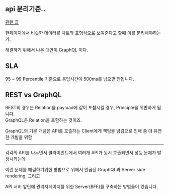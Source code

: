 ## api 분리기준..

[관련 글](https://okky.kr/articles/795157)

한페이지에서 비슷한 데이터를 차트와 표형식으로 보여준다고 할때
이를 분리해야하는가.

해결하기 위해서 나온 대안이 GraphQL 이다.

## SLA

95 ~ 99 Percentile 기준으로 응답시간이 500ms를 넘으면 안됩니다. 

## REST vs GraphQL

REST의 경우는 Relation을 payload에 같이 포함시킬 경우, Principle을 위반하게 됩니다.   
GraphQL은 Relation을 포함하는 것이죠.

GraphQL의 기본 개념은 API를 호출하는 Client에게 책임을 넘김으로 인해 좀 더 유연한 개발을 위함

---

각각의 API를 나누면서 클라이언트에서 여러개 API가 동시 호출되면서 성능 문제가 발생시키는데

이런 문제를 해결하기위한 방법으로 위에서 언급된 GraphQL과 Server side rendering, 그리고 

API 서버 앞단에 관리자페이지를 위한 Server(BFF)를 구축하는 방법들이 있습니다. 
